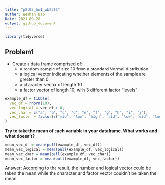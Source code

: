 ```yaml
---
title: "p8105_hw1_wb2366"
auther: Wenhan Bao
Date: 2021-09-28
output: github_document
---
```


```r
library(tidyverse)
```

## Problem1
- Create a data frame comprised of:
  - a random sample of size 10 from a standard Normal distribution
  - a logical vector indicating whether elements of the sample are greater than 0
  - a character vector of length 10
  - a factor vector of length 10, with 3 different factor “levels”

```r
example_df = tibble(
  vec_df = rnorm(10),
  vec_logical = vec_df > 0,
  vec_char = c("a", "b", "c", "d", "e", "f", "g", "h", "i", "j"),
  vec_factor = factor(c("mid", "low", "high", "mid", "low", "mid", "low", "high", "high", "low"))
)
```

**Try to take the mean of each variable in your dataframe. What works and what doesn't?**

```r
mean_vec_df = mean(pull(example_df, vec_df))
mean_vec_logical = mean(pull(example_df, vec_logical))
mean_vec_char = mean(pull(example_df, vec_char))
mean_vec_factor = mean(pull(example_df, vec_factor))
```

Answer: According to the result, the number and logical vector could be taken the mean while the character and factor vector couldn't be taken the mean



